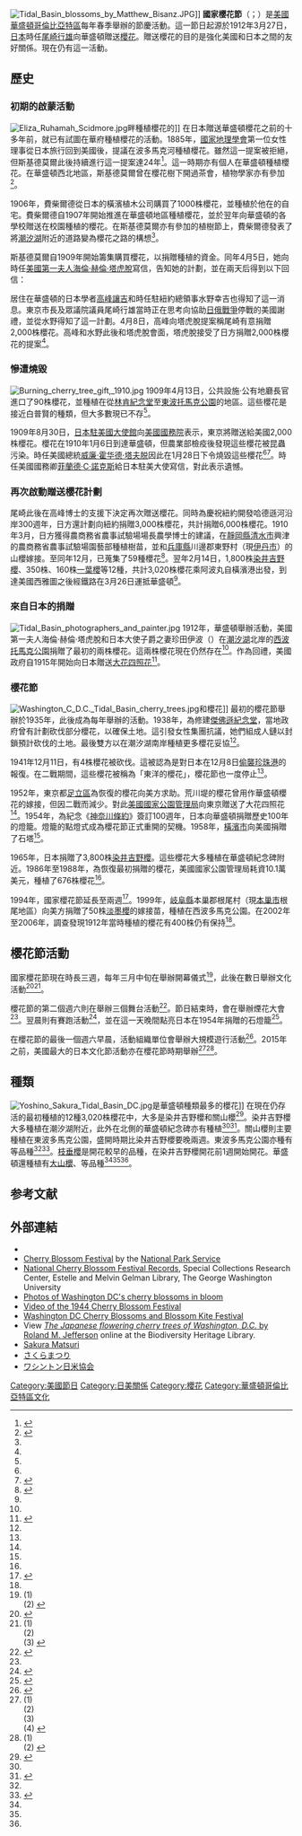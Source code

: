 {{noteTA
|G1=PresidentsUS
}}
[[File:Tidal_Basin_blossoms_by_Matthew_Bisanz.JPG|thumb]]]]
'''國家櫻花節'''（{{lang-en|National Cherry Blossom Festival}}；{{jpn|j=全米桜祭り|hg=ぜんべいさくらまつり}}）是[[美國|美國]][[華盛頓哥倫比亞特區|華盛頓哥倫比亞特區]]每年春季舉辦的節慶活動。這一節日起源於1912年3月27日，[[大日本帝国|日本]]時任{{link-ja|東京市長|東京市長}}[[尾崎行雄|尾崎行雄]]向華盛頓贈送[[櫻花|櫻花]]。贈送櫻花的目的是強化美國和日本之間的友好關係。現在仍有這一活動。

== 歷史 ==
=== 初期的啟蒙活動 ===
[[File:Eliza_Ruhamah_Scidmore.jpg|thumb]]畔種植櫻花的{{link-en|伊麗莎·斯基德莫爾|Eliza Ruhamah Scidmore}}]]
在日本贈送華盛頓櫻花之前的十多年前，就已有試圖在華府種植櫻花的活動。1885年，[[國家地理學會|國家地理學會]]第一位女性理事{{link-en|伊麗莎·斯基德莫爾|Eliza Ruhamah Scidmore}}從日本旅行回到美國後，提議在波多馬克河種植櫻花。雖然這一提案被拒絕，但斯基德莫爾此後持續進行這一提案達24年<ref name="NPS history">{{cite web |url=http://www.nps.gov/cherry/cherry-blossom-history.htm |title=History of the Cherry Trees |work=Cherry Blossom Festival |publisher=National Park Service |accessdate=2011-02-09 |archive-date=2012-05-05 |archive-url=https://www.webcitation.org/67QvQn6pV?url=http://www.nps.gov/cherry/cherry-blossom-history.htm |dead-url=no }}</ref>。這一時期亦有個人在華盛頓種植櫻花。在華盛頓西北地區，斯基德莫爾曾在櫻花樹下開過茶會，植物學家{{link-en|大衛·費柴爾德|David Fairchild}}亦有參加<ref>{{cite book |ref=harv |url=http://books.google.com/books?id=t2sFUEQQ86AC&hl=en&printsec=frontcover#v=onepage&q=&f=false |title=The Cherry Blossom Festival: Sakura Celebration |first=Ann |last=McClellan |publisher=Bunker Hill Publishing, Inc. |year=2005 |isbn=1-59373-040-3 |page=23 |access-date=2021-04-20 |archive-date=2021-04-22 |archive-url=https://web.archive.org/web/20210422164618/https://books.google.com/books?id=t2sFUEQQ86AC&hl=en&printsec=frontcover#v=onepage&q=&f=false |dead-url=no }}</ref>。

1906年，費柴爾德從日本的橫濱植木公司購買了1000株櫻花，並種植於他在{{link-en|切維切斯 (馬里蘭州)|Chevy Chase, Maryland|切維切斯}}的自宅。費柴爾德自1907年開始推進在華盛頓地區種植櫻花，並於翌年向華盛頓的各學校贈送在校園種植的櫻花。在斯基德莫爾亦有參加的植樹節上，費柴爾德發表了將[[潮汐湖|潮汐湖]]附近的道路變為櫻花之路的構想<ref name="NPS history"/>。

斯基德莫爾自1909年開始籌集購買櫻花，以捐贈種植的資金。同年4月5日，她向時任[[美國第一夫人|美國第一夫人]][[海倫·赫倫·塔虎脫|海倫·赫倫·塔虎脫]]寫信，告知她的計劃，並在兩天后得到以下回信：

{{Quotation|感謝你種植櫻花的提案。我同意這一提議，不過我認為種植在道路沿線或許是更好的方案。雖然這些櫻花可能不能倒映在水面，但在路旁也會很美。讓我知道你的想法<ref name="NPS history"/>。}}

居住在華盛頓的日本學者[[高峰讓吉|高峰讓吉]]和時任駐紐約總領事水野幸吉也得知了這一消息。東京市長及眾議院議員尾崎行雄當時正在思考向協助[[日俄戰爭|日俄戰爭]]停戰的美國謝禮，並從水野得知了這一計劃。4月8日，高峰向塔虎脫提案稱尾崎有意捐贈2,000株櫻花。高峰和水野此後和塔虎脫會面，塔虎脫接受了日方捐贈2,000株櫻花的提案<ref name="NPS history"/>。

=== 慘遭燒毀 ===
[[File:Burning_cherry_tree_gift,_1910.jpg|thumb]]
1909年4月13日，公共設施·公有地廳長官{{link-en|斯賓塞·科斯比|Spencer Cosby}}進口了90株櫻花，並種植在從[[林肯紀念堂|林肯紀念堂]]至[[東波托馬克公園|東波托馬克公園]]的地區。這些櫻花是接近白普賢的種類，但大多數現已不存<ref name="NPS history"/>。

1909年8月30日，[[日本駐美國大使館|日本駐美國大使館]]向[[美國國務院|美國國務院]]表示，東京將贈送給美國2,000株櫻花。櫻花在1910年1月6日到達華盛頓，但農業部檢疫後發現這些櫻花被昆蟲污染。時任美國總統[[威廉·霍华德·塔夫脱|威廉·霍华德·塔夫脱]]因此在1月28日下令燒毀這些櫻花<ref name="NPS history"/><ref>{{cite book |title=The Japanese flowering cherry trees of Washington, D.C. : a living symbol of friendship |last=Jefferson |first=Roland M |year=1977 |publisher=Dept. of Agriculture, Agricultural Research Service | display-authors=etal |url=https://archive.org/details/japaneseflower04jeff}}</ref>。時任美國國務卿[[菲蘭德·C·諾克斯|菲蘭德·C·諾克斯]]給日本駐美大使寫信，對此表示遺憾。

=== 再次啟動贈送櫻花計劃 ===
尾崎此後在高峰博士的支援下決定再次贈送櫻花。同時為慶祝紐約開發哈德遜河沿岸300週年，日方還計劃向紐約捐贈3,000株櫻花，共計捐贈6,000株櫻花。1910年3月，日方獲得農商務省農事試驗場場長{{link-ja|古在由直|古在由直}}農學博士的建議，在[[靜岡縣|靜岡縣]][[清水市|清水市]]興津的農商務省農事試驗場園藝部種植樹苗，並和[[兵庫縣|兵庫縣]]川邊郡東野村（現[[伊丹市|伊丹市]]）的山櫻嫁接。至同年12月，已蒐集了59種櫻花<ref>{{cite web|url=http://itamisakura.web.fc2.com/page2.html|script-title=ja:日米友好の桜について|accessdate=2021-04-20|publisher={{lang|ja|日米友好の桜物語伊丹事業実行委員会}}|language=ja|archive-date=2017-08-19|archive-url=https://web.archive.org/web/20170819231811/http://itamisakura.web.fc2.com/page2.html|dead-url=no}}</ref>。翌年2月14日，1,800株[[染井吉野櫻|染井吉野櫻]]、350株{{link-ja|關山櫻|カンザン}}、160株[[一葉櫻|一葉櫻]]等12種，共計3,020株櫻花乘阿波丸自橫濱港出發，到達美國西雅圖之後經鐵路在3月26日運抵華盛頓<ref name="NPS history"/>。

=== 來自日本的捐贈 ===
[[File:Tidal_Basin_photographers_and_painter.jpg|thumb]]
1912年，華盛頓舉辦活動，美國第一夫人海倫·赫倫·塔虎脫和日本大使{{link-ja|珍田捨巳|珍田捨巳}}子爵之妻珍田伊波（{{lang|ja|珍田いは}}）在[[潮汐湖|潮汐湖]]北岸的[[西波托馬克公園|西波托馬克公園]]捐贈了最初的兩株櫻花。這兩株櫻花現在仍然存在<ref name="NPS history"/>。作為回禮，美國政府自1915年開始向日本贈送[[大花四照花|大花四照花]]<ref name="McClellan46">{{cite web |url=http://books.google.com/books?id=t2sFUEQQ86AC&pg=PA46#v=onepage&q=&f=false |title=McClellan 2005, p. 46 |publisher=Books.google.com |date= |accessdate=2012-06-20 |archive-date=2016-05-19 |archive-url=https://web.archive.org/web/20160519044734/https://books.google.com/books?id=t2sFUEQQ86AC&pg=PA46#v=onepage&q=&f=false |dead-url=no }}</ref>。

=== 櫻花節 ===
[[File:Washington_C_D.C._Tidal_Basin_cherry_trees.jpg|thumb]]和櫻花]]
最初的櫻花節舉辦於1935年，此後成為每年舉辦的活動。1938年，為修建[[傑佛遜紀念堂|傑佛遜紀念堂]]，當地政府曾有計劃砍伐部分櫻花，以確保土地。這引發女性集團抗議，她們組成人鏈以封鎖預計砍伐的土地。最後雙方以在潮汐湖南岸種植更多櫻花妥協<ref name="NPS history"/>。

1941年12月11日，有4株櫻花被砍伐。這被認為是對日本在12月8日[[偷襲珍珠港|偷襲珍珠港]]的報復。在二戰期間，這些櫻花被稱為「東洋的櫻花」，櫻花節也一度停止<ref name="NPS history"/>。

1952年，東京都[[足立區|足立區]]為恢復{{link-ja|荒川堤|荒川堤}}的櫻花向美方求助。荒川堤的櫻花曾用作華盛頓櫻花的嫁接，但因二戰而減少。對此[[美國國家公園管理局|美國國家公園管理局]]向東京贈送了大花四照花<ref name="NPS history"/>。1954年，為紀念《[[神奈川條約|神奈川條約]]》簽訂100週年，日本向華盛頓捐贈歷史100年的燈籠。燈籠的點燈式成為櫻花節正式重開的契機。1958年，[[橫濱市|橫濱市]]向美國捐贈了石塔<ref name="NPS history"/>。

1965年，日本捐贈了3,800株[[染井吉野櫻|染井吉野櫻]]。這些櫻花大多種植在華盛頓紀念碑附近。1986年至1988年，為恢復最初捐贈的櫻花，美國國家公園管理局耗資10.1萬美元，種植了676株櫻花<ref name="NPS history"/>。

1994年，國家櫻花節延長至兩週<ref>{{cite book |url=http://books.google.com/books?id=tH8halDEj-YC&pg=PA8#v=onepage&q=&f=false |page=8 |title=Open-Ended Questions Coach: Level D |first=Margaret |last=Moran |publisher=Triumph Learning - Coach Books |year=2004 |isbn=1-58620-533-1 |access-date=2021-04-20 |archive-date=2016-06-03 |archive-url=https://web.archive.org/web/20160603194238/https://books.google.com/books?id=tH8halDEj-YC&pg=PA8#v=onepage&q=&f=false |dead-url=no }}</ref>。1999年，[[岐阜縣|岐阜縣]]本巢郡根尾村（現[[本巢市|本巢市]]根尾地區）向美方捐贈了50株[[淡墨櫻|淡墨櫻]]的嫁接苗，種植在西波多馬克公園。在2002年至2006年，調查發現1912年當時種植的櫻花有400株仍有保持<ref name="NPS history"/>。

== 櫻花節活動 ==
國家櫻花節現在時長三週，每年三月中旬在{{link-en|華納劇場 (華盛頓)|Warner Theatre (Washington, D.C.)|華納劇場}}舉辦開幕儀式<ref>(1) {{cite web|archive-url=https://web.archive.org/web/20160322051424/http://www.nationalcherryblossomfestival.org/family-day-presented-with-the-national-building-museum/|archive-date=2016-03-22|url=http://www.nationalcherryblossomfestival.org/family-day-presented-with-the-national-building-museum/|title=Family Day Presented with the National Building Museum: March 26, 2016|publisher=National Cherry Blossom Festival, Inc.|access-date=2016-03-22|dead-url=yes}}<br>(2) {{cite web|archive-url=https://web.archive.org/web/20160214103511/http://www.nationalcherryblossomfestival.org/opening-ceremony/|archive-date=2016-02-14|url=http://www.nationalcherryblossomfestival.org/opening-ceremony/|title=Opening Ceremony: March 26, 2016|publisher=National Cherry Blossom Festival, Inc.|access-date=2016-03-22|dead-url=no}}</ref>，此後在數日舉辦文化活動<ref>{{cite web|archive-url=https://web.archive.org/web/20160314121913/http://www.nationalcherryblossomfestival.org/category/events/|archive-date=2016-03-14|url=http://www.nationalcherryblossomfestival.org/category/events/|title=Events|publisher=National Cherry Blossom Festival, Inc.|access-date=2016-03-22|dead-url=no}}</ref><ref>(1) {{cite web|archive-url=https://www.webcitation.org/6DycfiStO?url=http://www.nationalcherryblossomfestival.org/2011/07/15/blossom-kite-festival/|archive-date=2013-01-27|url=http://www.nationalcherryblossomfestival.org/2011/07/15/blossom-kite-festival/|title=Blossom Kite Festival: March 30, 2013|work=National Cherry Blossom Festival|publisher=National Cherry Blossom Festival, Inc.|access-date=2013-01-27|dead-url=yes}}<br>(2) {{cite web|archive-url=https://www.webcitation.org/6X573mxxg?url=http://www.nationalcherryblossomfestival.org/blossom-kite-festival-3/|archive-date=2015-03-16|url=http://www.nationalcherryblossomfestival.org/blossom-kite-festival-3/|title=Blossom Kite Festival: March 28, 2015|work=National Cherry Blossom Festival|publisher=National Cherry Blossom Festival, Inc.|access-date=2015-03-16|dead-url=yes}}<br>(3) {{cite web|archive-url=https://web.archive.org/web/20160115055604/http://www.nationalcherryblossomfestival.org/blossom-kite-festival/|archive-date=2016-01-15|url=http://www.nationalcherryblossomfestival.org/blossom-kite-festival/|title=Blossom Kite Festival: April 2, 2016|work=National Cherry Blossom Festival|publisher=National Cherry Blossom Festival, Inc.|access-date=2016-01-24|dead-url=yes}}</ref>。

櫻花節的第二個週六則在{{link-en|西南水岸 (華盛頓)|Southwest Waterfront, Washington, D.C.|西南水岸}}舉辦三個舞台活動<ref name=fireworks>{{cite web|archive-url=https://web.archive.org/web/20160314073524/http://www.nationalcherryblossomfestival.org/southwest-waterfront-fireworks-festival-presented-harris-teeter/|archive-date=2016-03-14|url=http://www.nationalcherryblossomfestival.org/southwest-waterfront-fireworks-festival-presented-harris-teeter|title=Southwest Waterfront Fireworks Festival Presented by Harris Teeter: April 9, 2016|publisher=National Cherry Blossom Festival, Inc.|access-date=2016-03-22|dead-url=yes}}</ref>。節日結束時，會在{{link-en|華盛頓水道|Washington Channel}}舉辦煙花大會<ref name=fireworks/>。翌晨則有賽跑活動<ref>{{cite web|archive-url=https://web.archive.org/web/20160315173907/http://www.cherryblossom.org/theraces/tenmile.php|archive-date=2016-03-15|url=http://www.cherryblossom.org/theraces/tenmile.php|title=Credit Union Cherry Blossom Ten Mile Run|publisher=Credit UnionCherry Blossom|access-date=2016-03-22|dead-url=no}}</ref>，並在這一天晚間點亮日本在1954年捐贈的石燈籠<ref name=lantern>{{cite web|archive-url=https://web.archive.org/web/20160322195804/http://www.nationalcherryblossomfestival.org/2016-japanese-stone-lantern-lighting-ceremony/|archive-date=2016-03-22|url=http://www.nationalcherryblossomfestival.org/2016-japanese-stone-lantern-lighting-ceremony/|title=Official Japanese Stone Lantern Lighting Ceremony: April 10, 2016|publisher=National Cherry Blossom Festival, Inc.|access-date=2016-03-22|dead-url=yes}}</ref>。

在櫻花節的最後一個週六早晨，活動組織單位會舉辦大規模遊行活動<ref>{{cite web|archive-url=https://web.archive.org/web/20160214172716/http://www.nationalcherryblossomfestival.org/parade2016/|archive-date=2016-02-14|url=http://www.nationalcherryblossomfestival.org/parade2016/|title=National Cherry Blossom Festival Parade presented by Events DC: April 16, 2016|publisher=National Cherry Blossom Festival, Inc.|access-date=2016-03-22|dead-url=yes}}</ref>。2015年之前，美國最大的日本文化節活動亦在櫻花節時期舉辦<ref>(1) {{cite web|archive-url=https://web.archive.org/web/20060411093343/http://www.sakuramatsuri.org/|archive-date=2006-04-11|url=http://www.sakuramatsuri.org/|title=The 45th Annual Sakura Matsuri Japanese Street Festival|publisher=Japan-America Society of Washington DC|access-date=2016-03-21|dead-url=no}}<br>(2) {{cite web|archive-url=https://web.archive.org/web/20110208063201/http://www.sakuramatsuri.org/|archive-date=2011-02-08|url=http://www.sakuramatsuri.org/|title=51st Annual Sakura Matsuri Japanese Street Festival|publisher=Japan-America Society of Washington DC|access-date=2016-03-21|dead-url=no}} <br>(3) {{cite web|archive-url=https://web.archive.org/web/20130208092036/http://www.sakuramatsuri.org/|archive-date=2013-02-08|url=http://www.sakuramatsuri.org/|title=53rd Annual Sakura Matsuri Japanese Street Festival|publisher=Japan-America Society of Washington DC|access-date=2016-03-21|dead-url=no}}<br>(4) {{cite web|archive-url=https://web.archive.org/web/20150306153703/http://www.sakuramatsuri.org/about-the-festival/|archive-date=2015-03-06|url=http://www.sakuramatsuri.org/about-the-festival/|title=55th Annual Sakura Matsuri Japanese Street Festival|publisher=Japan-America Society of Washington DC|access-date=2016-03-21|dead-url=no}}</ref><ref name=relocation>(1)  {{cite web|last=Stein|first=Patty|archive-url=https://www.webcitation.org/6gBVUcAj4?url=https://www.washingtonpost.com/news/local/wp/2016/02/26/thanks-to-trumps-hotel-d-c-street-festivals-have-to-make-a-few-changes/|archive-date=2016-03-21|url=https://www.washingtonpost.com/news/local/wp/2016/02/26/thanks-to-trumps-hotel-d-c-street-festivals-have-to-make-a-few-changes/|title=Thanks to Trump's hotel, D.C. street festivals have to make a few changes|date=2016-02-26|work=Local|publisher=[[The_Washington_Post|The Washington Post]]|accessdate=2021-04-20|dead-url=no}}<br>(2) {{cite web|last=Cooper|first=Rebecca|url=http://www.bizjournals.com/washington/blog/top-shelf/2016/03/national-cherry-blossom-festival-2016-inside-the.html|title=Why the National Cherry Blossom Festival will have to move this year. (Hint: Trump) Plus, peak bloom!|date=2016-03-02|work=[[Washington_Business_Journal|Washington Business Journal]]|access-date=2016-03-21|archive-date=2016-10-09|archive-url=https://web.archive.org/web/20161009000710/http://www.bizjournals.com/washington/blog/top-shelf/2016/03/national-cherry-blossom-festival-2016-inside-the.html|dead-url=no}}</ref>。

== 種類 ==
[[File:Yoshino_Sakura_Tidal_Basin_DC.jpg|thumb]]是華盛頓種類最多的櫻花]]
在現在仍存活的最初種植的12種3,020株櫻花中，大多是染井吉野櫻和關山櫻<ref name="NPS types">{{cite web |url=http://www.nps.gov/cherry/cherry-blossom-types.htm |title=Types |work=Cherry Blossom Festival |publisher=National Park Service |accessdate=2011-02-09 |archive-date=2015-10-09 |archive-url=https://web.archive.org/web/20151009045959/http://www.nps.gov/cherry/cherry-blossom-types.htm |dead-url=no }}</ref>。染井吉野櫻大多種植在潮汐湖附近，此外在北側的華盛頓紀念碑亦有種植<ref name="NPS types"/><ref name=map1>{{cite web|url=http://www.nps.gov/nama/planyourvisit/upload/Tidal%20Basin.pdf|title=Tidal Basin Cherry Tree Location Map|work=Cherry Blossom Festival Maps and Brochures|publisher=National Park Service|accessdate=2011-03-31|archive-date=2015-03-19|archive-url=https://web.archive.org/web/20150319191844/http://www.nps.gov/nama/planyourvisit/upload/Tidal%20Basin.pdf|dead-url=no}}</ref>。關山櫻則主要種植在東波多馬克公園，盛開時期比染井吉野櫻要晚兩週。東波多馬克公園亦種有{{link-ja|普賢象|フゲンゾウ}}等品種<ref name="NPS types"/><ref name=map2>{{cite web|url=http://www.nps.gov/nama/planyourvisit/upload/East%20PotPark.pdf|title=East Potomac Park Cherry Tree Location Map|work=Cherry Blossom Festival Maps and Brochures|publisher=National Park Service|accessdate=2011-03-31|archive-date=2016-03-23|archive-url=https://www.webcitation.org/6gD5cLPXz?url=http://www.nps.gov/nama/planyourvisit/upload/East%20PotPark.pdf|dead-url=no}}</ref>。[[枝垂櫻|枝垂櫻]]是開花較早的品種，在染井吉野櫻開花前1週開始開花。華盛頓還種植有[[大山櫻|大山櫻]]、{{link-ja|十月櫻|ジュウガツザクラ}}等品種<ref name="NPS types"/><ref name=map1/><ref name=map2/>。

== 参考文献 ==
{{reflist|2}}

== 外部連結 ==
{{commonscat|National Cherry Blossom Festival}}
* {{Official website|http://www.nationalcherryblossomfestival.org/}}{{en icon}}
* [http://www.nps.gov/cherry/index.htm Cherry Blossom Festival]{{Wayback|url=http://www.nps.gov/cherry/index.htm |date=20110705084951 }} by the [[National_Park_Service|National Park Service]]{{en icon}}
* [http://www.gwu.edu/gelman/spec/ead/ms2046.xml National Cherry Blossom Festival Records]{{Wayback|url=http://www.gwu.edu/gelman/spec/ead/ms2046.xml |date=20061206160140 }}, Special Collections Research Center, Estelle and Melvin Gelman Library, The George Washington University{{en icon}}
* [http://havecamerawilltravel.com/washington-dc-cherry-blossoms-photos Photos of Washington DC's cherry blossoms in bloom]{{Wayback|url=http://havecamerawilltravel.com/washington-dc-cherry-blossoms-photos |date=20110317132938 }}{{en icon}}
* [http://ghostsofdc.org/2012/01/23/video-of-the-1944-cherry-blossom-festival/ Video of the 1944 Cherry Blossom Festival]{{Wayback|url=http://ghostsofdc.org/2012/01/23/video-of-the-1944-cherry-blossom-festival/ |date=20210612013955 }}{{en icon}}
* [http://www.DCinsiderGuide.com/washington-dc-cherry-blossoms.html Washington DC Cherry Blossoms and Blossom Kite Festival]{{Wayback|url=http://www.dcinsiderguide.com/washington-dc-cherry-blossoms.html |date=20130508144206 }}{{en icon}}
* View [http://biodiversitylibrary.org/item/120849 ''The Japanese flowering cherry trees of Washington, D.C.'' by Roland M. Jefferson]{{Wayback|url=http://biodiversitylibrary.org/item/120849 |date=20130314123523 }} online at the Biodiversity Heritage Library.
* [http://www.sakuramatsuri.org Sakura Matsuri]{{Wayback|url=http://www.sakuramatsuri.org/ |date=20060411093343 }}{{en icon}}
* [http://sakuramatsuri.org/japanese.html さくらまつり]{{Wayback|url=http://sakuramatsuri.org/japanese.html |date=20100323085330 }}{{ja icon}}
* [http://www.us-japan.org/dc/aboutusj.php ワシントン日米協会]{{Wayback|url=http://www.us-japan.org/dc/aboutusj.php |date=20100615053618 }}{{ja icon}}

[[Category:美國節日|Category:美國節日]]
[[Category:日美關係|Category:日美關係]]
[[Category:櫻花|Category:櫻花]]
[[Category:華盛頓哥倫比亞特區文化|Category:華盛頓哥倫比亞特區文化]]